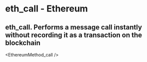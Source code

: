 # eth_call - Ethereum

## eth_call. Performs a message call instantly without recording it as a transaction on the blockchain


<EthereumMethod_call />
